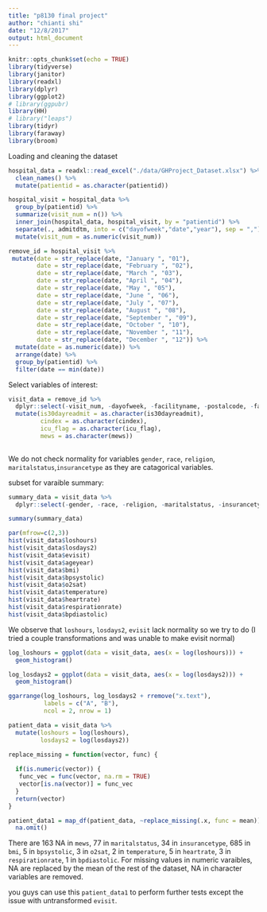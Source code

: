 ```yaml
---
title: "p8130 final project"
author: "chianti shi"
date: "12/8/2017"
output: html_document
---
```


```r
knitr::opts_chunk$set(echo = TRUE)
library(tidyverse)
library(janitor)
library(readxl)
library(dplyr)
library(ggplot2)
# library(ggpubr)
library(HH)
# library("leaps")
library(tidyr)
library(faraway)
library(broom)
```


Loading and cleaning the dataset
```r
hospital_data = readxl::read_excel("./data/GHProject_Dataset.xlsx") %>%
  clean_names() %>% 
  mutate(patientid = as.character(patientid)) 

hospital_visit = hospital_data %>% 
  group_by(patientid) %>% 
  summarize(visit_num = n()) %>% 
  inner_join(hospital_data, hospital_visit, by = "patientid") %>% 
  separate(., admitdtm, into = c("dayofweek","date","year"), sep = ",") %>% 
  mutate(visit_num = as.numeric(visit_num)) 

remove_id = hospital_visit %>% 
 mutate(date = str_replace(date, "January ", "01"),
        date = str_replace(date, "February ", "02"),
        date = str_replace(date, "March ", "03"),
        date = str_replace(date, "April ", "04"),
        date = str_replace(date, "May ", "05"),
        date = str_replace(date, "June ", "06"),
        date = str_replace(date, "July ", "07"),
        date = str_replace(date, "August ", "08"),
        date = str_replace(date, "September ", "09"),
        date = str_replace(date, "October ", "10"),
        date = str_replace(date, "November ", "11"),
        date = str_replace(date, "December ", "12")) %>% 
  mutate(date = as.numeric(date)) %>% 
  arrange(date) %>% 
  group_by(patientid) %>% 
  filter(date == min(date)) 
```

Select variables of interest:
```r
visit_data = remove_id %>% 
  dplyr::select(-visit_num, -dayofweek, -facilityname, -postalcode, -facilityzip) %>% 
  mutate(is30dayreadmit = as.character(is30dayreadmit),
         cindex = as.character(cindex),
         icu_flag = as.character(icu_flag),
         mews = as.character(mews))
  
```


We do not check normality for variables `gender`, `race`, `religion`, `maritalstatus`,`insurancetype` as they are catagorical variables. 

subset for varaible summary: 
```r
summary_data = visit_data %>% 
  dplyr::select(-gender, -race, -religion, -maritalstatus, -insurancetype,  -visitid, -date, -year, -is30dayreadmit, -cindex, -icu_flag, -mews)
```

```r
summary(summary_data)
```


```r
par(mfrow=c(2,3))
hist(visit_data$loshours)
hist(visit_data$losdays2)
hist(visit_data$evisit)
hist(visit_data$ageyear)
hist(visit_data$bmi)
hist(visit_data$bpsystolic)
hist(visit_data$o2sat)
hist(visit_data$temperature)
hist(visit_data$heartrate)
hist(visit_data$respirationrate)
hist(visit_data$bpdiastolic)
```


We observe that `loshours`, `losdays2`, `evisit` lack normality so we try to do (I tried a couple transformations and was unable to make evisit normal)

```r
log_loshours = ggplot(data = visit_data, aes(x = log(loshours))) +
  geom_histogram() 

log_losdays2 = ggplot(data = visit_data, aes(x = log(losdays2))) +
  geom_histogram()

ggarrange(log_loshours, log_losdays2 + rremove("x.text"), 
          labels = c("A", "B"),
          ncol = 2, nrow = 1)
```


```r
patient_data = visit_data %>% 
  mutate(loshours = log(loshours),
         losdays2 = log(losdays2)) 

replace_missing = function(vector, func) {
  
  if(is.numeric(vector)) {
   func_vec = func(vector, na.rm = TRUE)
   vector[is.na(vector)] = func_vec
  }
  return(vector)
}

patient_data1 = map_df(patient_data, ~replace_missing(.x, func = mean)) %>% 
  na.omit()

```
There are 163 NA in `mews`, 77 in `maritalstatus`, 34 in `insurancetype`, 685 in `bmi`, 5 in `bpsystolic`, 3 in `o2sat`, 2 in `temperature`, 5 in `heartrate`, 3 in `respirationrate`, 1 in `bpdiastolic`. For missing values in numeric varaibles, NA are replaced by the mean of the rest of the dataset, NA in character variables are removed. 


you guys can use this `patient_data1` to perform further tests except the issue with untransformed `evisit`. 


